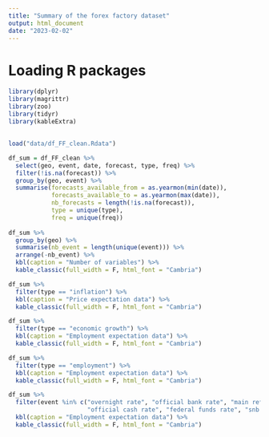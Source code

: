 ```yaml
---
title: "Summary of the forex factory dataset"
output: html_document
date: "2023-02-02"
---
```


# Loading R packages
```r
library(dplyr)
library(magrittr)
library(zoo)
library(tidyr)
library(kableExtra)
```

## 
```r
load("data/df_FF_clean.Rdata")

df_sum = df_FF_clean %>%
  select(geo, event, date, forecast, type, freq) %>%
  filter(!is.na(forecast)) %>%
  group_by(geo, event) %>%
  summarise(forecasts_available_from = as.yearmon(min(date)),
            forecasts_available_to = as.yearmon(max(date)),
            nb_forecasts = length(!is.na(forecast)),
            type = unique(type),
            freq = unique(freq))
  
df_sum %>%
  group_by(geo) %>%
  summarise(nb_event = length(unique(event))) %>%
  arrange(-nb_event) %>%
  kbl(caption = "Number of variables") %>%
  kable_classic(full_width = F, html_font = "Cambria")

df_sum %>%
  filter(type == "inflation") %>%
  kbl(caption = "Price expectation data") %>%
  kable_classic(full_width = F, html_font = "Cambria")

df_sum %>%
  filter(type == "economic growth") %>%
  kbl(caption = "Employment expectation data") %>%
  kable_classic(full_width = F, html_font = "Cambria")

df_sum %>%
  filter(type == "employment") %>%
  kbl(caption = "Employment expectation data") %>%
  kable_classic(full_width = F, html_font = "Cambria")

df_sum %>%
  filter(event %in% c("overnight rate", "official bank rate", "main refinancing rate",
                      "official cash rate", "federal funds rate", "snb policy rate")) %>%
  kbl(caption = "Employment expectation data") %>%
  kable_classic(full_width = F, html_font = "Cambria")
```

